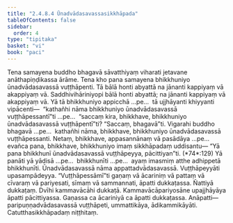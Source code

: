 ```yaml
---
title: "2.4.8.4 Ūnadvādasavassasikkhāpada"
tableOfContents: false
sidebar:
  order: 4
type: "tipitaka"
basket: "vi"
book: "paci"
---
```



<DynamicBreadcrumb />

<Division number="1136" book="paci" e="ch" v="2" p="438">

<Paragraph number="3330" book="paci">
Tena samayena buddho bhagavā sāvatthiyaṃ viharati jetavane anāthapiṇḍikassa ārāme. Tena kho pana samayena bhikkhuniyo ūnadvādasavassā vuṭṭhāpenti. Tā bālā honti abyattā na jānanti kappiyaṃ vā akappiyaṃ vā. Saddhivihāriniyopi bālā honti abyattā; na jānanti kappiyaṃ vā akappiyaṃ vā.
</Paragraph>

<Paragraph number="3331" book="paci">
Yā tā bhikkhuniyo appicchā …pe…  tā ujjhāyanti khiyyanti vipācenti—  “kathañhi nāma bhikkhuniyo ūnadvādasavassā vuṭṭhāpessantī”ti …pe…  “saccaṃ kira, bhikkhave, bhikkhuniyo ūnadvādasavassā vuṭṭhāpentī”ti? “Saccaṃ, bhagavā”ti. Vigarahi buddho bhagavā …pe…  kathañhi nāma, bhikkhave, bhikkhuniyo ūnadvādasavassā vuṭṭhāpessanti. Netaṃ, bhikkhave, appasannānaṃ vā pasādāya …pe…  evañca pana, bhikkhave, bhikkhuniyo imaṃ sikkhāpadaṃ uddisantu—
</Paragraph>

</Division>
<Division number="1137" book="paci" e="ch" v="2" p="439">

<Paragraph number="3332" book="paci">
<Emphasis>“Yā pana bhikkhunī ūnadvādasavassā vuṭṭhāpeyya, pācittiyan”</Emphasis>ti. (*74*:<Emphasis>129</Emphasis>)
</Paragraph>

</Division>
<Division number="1138" book="paci" e="ch" v="2" p="439">

<Paragraph number="3333" book="paci">
<Emphasis>Yā panā</Emphasis>ti yā yādisā …pe…  <Emphasis>bhikkhunī</Emphasis>ti …pe…  ayaṃ imasmiṃ atthe adhippetā bhikkhunīti.
</Paragraph>

<Paragraph number="3334" book="paci">
<Emphasis>Ūnadvādasavassā</Emphasis> nāma appattadvādasavassā.
</Paragraph>

<Paragraph number="3335" book="paci">
<Emphasis>Vuṭṭhāpeyyā</Emphasis>ti upasampādeyya.
</Paragraph>

<Paragraph number="3336" book="paci">
“Vuṭṭhāpessāmī”ti gaṇaṃ vā ācariniṃ vā pattaṃ vā cīvaraṃ vā pariyesati, sīmaṃ vā sammannati, āpatti dukkaṭassa. Ñattiyā dukkaṭaṃ. Dvīhi kammavācāhi dukkaṭā. Kammavācāpariyosāne upajjhāyāya āpatti pācittiyassa. Gaṇassa ca ācariniyā ca āpatti dukkaṭassa.
</Paragraph>

</Division>
<Division number="1139" book="paci" e="ch" v="2" p="439">

<Paragraph number="3337" book="paci">
Anāpatti—  paripuṇṇadvādasavassā vuṭṭhāpeti, ummattikāya, ādikammikāyāti.

</Paragraph>
</Division>

<Paragraph number="3338" type="center" book="paci">
Catutthasikkhāpadaṃ niṭṭhitaṃ.
</Paragraph>